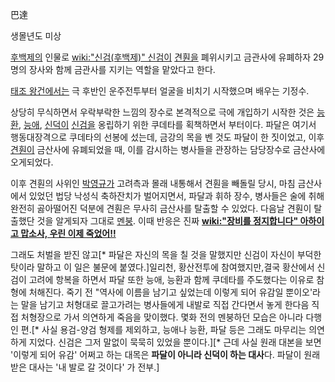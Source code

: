 巴達

생몰년도 미상

[[후백제]]의 인물로 [[wiki:"신검(후백제)" 신검]]이 [[견훤]]을 폐위시키고 금관사에 유폐하자 29명의 장사와 함께 금관사를 지키는 역할을 맡았다고 한다.

[[태조 왕건]]에서는 극 후반인 운주전투부터 얼굴을 비치기 시작했으며 배우는 기정수.

상당히 무식하면서 우락부락한 느낌의 장수로 본격적으로 극에 개입하기 시작한 것은 [[능환]], [[능애]], [[신덕]]이 [[신검]]을 옹립하기 위한 쿠데타를 획책하면서 부터이다. 파달은 여기서 행동대장격으로 쿠데타의 선봉에 섰는데, 금강의 목을 벤 것도 파달이 한 짓이었고, 이후 [[견훤]]이 금산사에 유폐되었을 때, 이를 감시하는 병사들을 관장하는 담당장수로 금산사에 오게되었다.

이후 견훤의 사위인 [[박영규]]가 고려측과 몰래 내통해서 견훤을 빼돌릴 당시, 마침 금산사에서 있었던 법당 낙성식 축하잔치가 벌어지면서, 파달과 휘하 장수, 병사들은 술에 취해 완전히 곯아떨어진 덕분에 견훤은 무사히 금산사를 탈출할 수 있었다. 다음날 견훤이 탈출했단 것을 알게되자 그대로 [[멘붕]]. 이때 반응은 진짜 '''[[wiki:"장비를 정지합니다" 아하이고 맙소사, 우린 이제 죽었어!!]]'''

그래도 처벌을 받진 않고[* 파달은 자신의 목을 칠 것을 말했지만 신검이 자신이 부덕한 탓이라 말하고 이 일은 불문에 붙였다.]일리천, 황산전투에 참여했지만,결국 황산에서 신검이 고려에 항복을 하면서 파달 또한 능애, 능환과 함께 쿠데타를 주도했다는 이유로 참형에 처해진다. 죽기 전 "역사에 이름을 남기고 싶었는데 이렇게 되어 유감일 뿐이오'라는 말을 남기고 처형대로 끌고가려는 병사들에게 내발로 직접 간다면서 놓게 한다음 직접 처형장으로 가서 의연하게 죽음을 맞이했다. 몇화 전의 멘붕하던 모습은 아니라 다행인 편.[* 사실 용검-양검 형제를 제외하고, 능애나 능환, 파달 등은 그래도 마무리는 의연하게 지었다. 신검은 그저 말없이 묵묵히 있었을 뿐이다.][* 근데 사실 원래 대본을 보면 '이렇게 되어 유감' 어쩌고 하는 대목은 '''파달이 아니라 신덕이 하는 대사'''다. 파달이 원래 받은 대사는 '내 발로 갈 것이다' 가 전부.]
